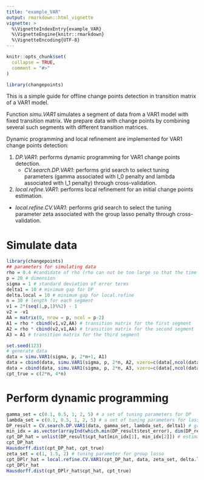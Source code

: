 ```yaml
---
title: "example_VAR"
output: rmarkdown::html_vignette
vignette: >
  %\VignetteIndexEntry{example_VAR}
  %\VignetteEngine{knitr::rmarkdown}
  %\VignetteEncoding{UTF-8}
---
```


```r
knitr::opts_chunk$set(
  collapse = TRUE,
  comment = "#>"
)
```

```r
library(changepoints)
```

This is a simple guide for offline change points detection in transition matrix of a VAR1 model.

Function _simu.VAR1_ simulates a segment of data from a VAR1 model with fixed transition matrix. We prepare data with change points by combining several such segments with different transition matrices. 

Dynamic programming and local refinement are implemented for VAR1 change points detection:

1. _DP.VAR1_: performs dynamic programming for VAR1 change points detection.
   + _CV.search.DP.VAR1_: performs grid search to select tuning parameters (gamma associated with l_0 penalty and lambda associated with l_1 penalty) through cross-validation.

2. _local.refine.VAR1_: performs local refinement for an initial change points estimation.
  + _local.refine.CV.VAR1_: performs grid search to select the tuning parameter zeta associated with the group lasso penalty through cross-validation.

# Simulate data
```r
library(changepoints)
## parameters for simulating data
rho = 0.4 #candidate of rho (rho can not be too large so that the time series is stable)
p = 20 # dimension
sigma = 1 # standard deviation of error terms
delta1 = 10 # minimum gap for DP
delta.local = 10 # minimum gap for local.refine
n = 30 # length for each segment
v1 = 2*(seq(1,p,1)%%2) - 1
v2 = -v1
AA = matrix(0, nrow = p, ncol = p-2)
A1 = rho * cbind(v1,v2,AA) # transition matrix for the first segment
A2 = rho * cbind(v2,v1,AA) # transition matrix for the second segment
A3 = A1 # transition matrix for the third segment

set.seed(123)
# generate data
data = simu.VAR1(sigma, p, 2*n+1, A1)
data = cbind(data, simu.VAR1(sigma, p, 2*n, A2, vzero=c(data[,ncol(data)])))
data = cbind(data, simu.VAR1(sigma, p, 2*n, A3, vzero=c(data[,ncol(data)])))
cpt_true = c(2*n, 4*n)
```

# Perform dynamic programming
```r
gamma_set = c(0.1, 0.5, 1, 2, 5) # a set of tuning parameters for DP
lambda_set = c(0.1, 0.5, 1, 2, 5) # a set of tuning parameters for lasso
DP_result = CV.search.DP.VAR1(data, gamma_set, lambda_set, delta1) # grid search through cross-validation
min_idx = as.vector(arrayInd(which.min(DP_result$test_error), dim(DP_result$test_error)))# select gamma achieves the minimum validation error
cpt_DP_hat = unlist(DP_result$cpt_hat[min_idx[1], min_idx[2]]) # estimated changepoints by DP
cpt_DP_hat
Hausdorff.dist(cpt_DP_hat, cpt_true)
zeta_set = c(1, 1.5, 2) # tuning parameter for group lasso
cpt_DPlr_hat = local.refine.CV.VAR1(cpt_DP_hat, data, zeta_set, delta.local) # perform local refinement
cpt_DPlr_hat
Hausdorff.dist(cpt_DPlr_hat$cpt_hat, cpt_true)
```
